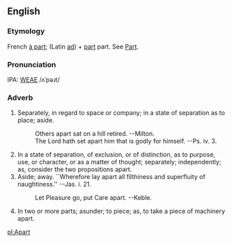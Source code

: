 ==English==
===Etymology===
French [[à part]]; (Latin [[ad]]) + [[part]] part.  See  [[Part]].

===Pronunciation===
IPA: [[WEAE]] /ʌˈpəɹt/

===Adverb===
# Separately, in regard to space or company; in a state of separation as to place; aside.
#:    Others apart sat on a hill retired. --Milton.
#:    The Lord hath set apart him that is godly for himself. --Ps. iv. 3.
# In a state of separation, of exclusion, or of distinction, as to purpose, use, or character, or as a matter of thought; separately; independently; as, consider the two propositions apart.
# Aside; away. ``Wherefore lay apart all filthiness and superfluity of naughtiness.'' --Jas. i. 21.
#:    Let Pleasure go, put Care apart. --Keble.
# In two or more parts; asunder; to piece; as, to take a piece of machinery apart.
<!-- material copied from Webster's Revised Unabridged Dictionary (1913) -->

[[pl:Apart]]